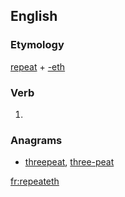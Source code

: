 ==English==

===Etymology===
[[repeat]] + [[-eth]]

===Verb===
{{head|en|verb form}}

# {{en-archaic third-person singular of|repeat}}

===Anagrams===
* [[threepeat#English|threepeat]], [[three-peat#English|three-peat]]

[[fr:repeateth]]
